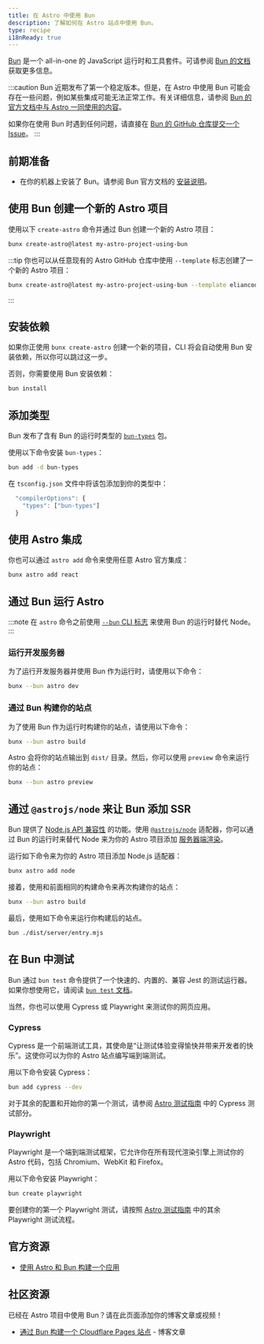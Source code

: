 ```yaml
---
title: 在 Astro 中使用 Bun
description: 了解如何在 Astro 站点中使用 Bun。
type: recipe
i18nReady: true
---
```


[Bun](https://bun.sh/) 是一个 all-in-one 的 JavaScript 运行时和工具套件。可请参阅 [Bun 的文档](https://bun.sh/docs) 获取更多信息。

:::caution
Bun 近期发布了第一个稳定版本。但是，在 Astro 中使用 Bun 可能会存在一些问题，例如某些集成可能无法正常工作。有关详细信息，请参阅 [Bun 的官方文档中与 Astro 一同使用的内容](https://bun.sh/guides/ecosystem/astro)。

如果你在使用 Bun 时遇到任何问题，请直接在 [Bun 的 GitHub 仓库提交一个 Issue](https://github.com/oven-sh/bun/issues/new/choose)。
:::

## 前期准备

- 在你的机器上安装了 Bun。请参阅 Bun 官方文档的 [安装说明](https://bun.sh/docs/installation)。

## 使用 Bun 创建一个新的 Astro 项目

使用以下 `create-astro` 命令并通过 Bun 创建一个新的 Astro 项目：

```bash
bunx create-astro@latest my-astro-project-using-bun
```

:::tip
你也可以从任意现有的 Astro GitHub 仓库中使用 `--template` 标志创建了一个新的 Astro 项目：

```bash
bunx create-astro@latest my-astro-project-using-bun --template eliancodes/brutal
```
:::

## 安装依赖

如果你正使用 `bunx create-astro` 创建一个新的项目，CLI 将会自动使用 Bun 安装依赖，所以你可以跳过这一步。

否则，你需要使用 Bun 安装依赖：

```bash
bun install
```

## 添加类型

Bun 发布了含有 Bun 的运行时类型的 [`bun-types`](https://www.npmjs.com/package/bun-types) 包。

使用以下命令安装 `bun-types`：

```sh
bun add -d bun-types
```

在 `tsconfig.json` 文件中将该包添加到你的类型中：

```ts title="tsconfig.json"
  "compilerOptions": {
    "types": ["bun-types"]
  }
```

## 使用 Astro 集成

你也可以通过 `astro add` 命令来使用任意 Astro 官方集成：

```bash
bunx astro add react
```

## 通过 Bun 运行 Astro

:::note
在 `astro` 命令之前使用 [`--bun` CLI 标志](https://bun.sh/docs/cli/bunx#shebangs) 来使用 Bun 的运行时替代 Node。
:::

### 运行开发服务器

为了运行开发服务器并使用 Bun 作为运行时，请使用以下命令：

```bash
bunx --bun astro dev
```

### 通过 Bun 构建你的站点

为了使用 Bun 作为运行时构建你的站点，请使用以下命令：

```bash
bunx --bun astro build
```

Astro 会将你的站点输出到 `dist/` 目录。然后，你可以使用 `preview` 命令来运行你的站点：

```bash
bunx --bun astro preview
```

## 通过 `@astrojs/node` 来让 Bun 添加 SSR

Bun 提供了 [Node.js API 兼容性](https://bun.sh/docs/runtime/nodejs-apis) 的功能。使用 [`@astrojs/node`](/zh-cn/guides/integrations-guide/node/) 适配器，你可以通过 Bun 的运行时来替代 Node 来为你的 Astro 项目添加 [服务器端渲染](/zh-cn/guides/server-side-rendering/)。

运行如下命令来为你的 Astro 项目添加 Node.js 适配器：

```bash
bunx astro add node
```

接着，使用和前面相同的构建命令来再次构建你的站点：

```bash
bunx --bun astro build
```

最后，使用如下命令来运行你构建后的站点。

```bash
bun ./dist/server/entry.mjs
```

## 在 Bun 中测试

Bun 通过 `bun test` 命令提供了一个快速的、内置的、兼容 Jest 的测试运行器。如果你想使用它，请阅读 [`bun test` 文档](https://bun.sh/docs/cli/test)。

当然，你也可以使用 Cypress 或 Playwright 来测试你的网页应用。

### Cypress

Cypress 是一个前端测试工具，其使命是“让测试体验变得愉快并带来开发者的快乐”。这使你可以为你的 Astro 站点编写端到端测试。

用以下命令安装 Cypress：

```bash
bun add cypress --dev
```

对于其余的配置和开始你的第一个测试，请参阅 [Astro 测试指南](/zh-cn/guides/testing/#配置) 中的 Cypress 测试部分。

### Playwright

Playwright 是一个端到端测试框架，它允许你在所有现代渲染引擎上测试你的 Astro 代码，包括 Chromium、WebKit 和 Firefox。

用以下命令安装 Playwright：

```bash
bun create playwright
```

要创建你的第一个 Playwright 测试，请按照 [Astro 测试指南](/zh-cn/guides/testing/#创建你的第一个-playwright-测试) 中的其余 Playwright 测试流程。

## 官方资源

- [使用 Astro 和 Bun 构建一个应用](https://bun.sh/guides/ecosystem/astro)

## 社区资源

已经在 Astro 项目中使用 Bun？请在此页面添加你的博客文章或视频！

- [通过 Bun 构建一个 Cloudflare Pages 站点](https://blog.otterlord.dev/posts/hello-from-bun/) - 博客文章

